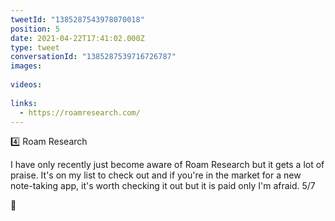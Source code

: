 ```yaml
---
tweetId: "1385287543978070018"
position: 5
date: 2021-04-22T17:41:02.000Z
type: tweet
conversationId: "1385287539716726787"
images:
  
videos:
  
links:
  - https://roamresearch.com/
---
```

4️⃣ Roam Research

I have only recently just become aware of Roam Research but it gets a lot of praise. It's on my list to check out and if you're in the market for a new note-taking app, it's worth checking it out but it is paid only I'm afraid. 5/7

🔗 
